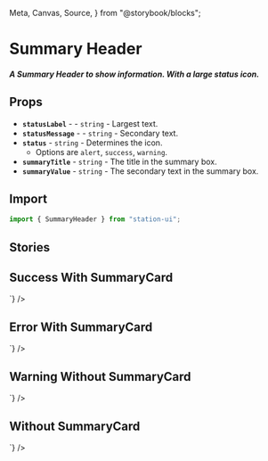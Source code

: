   Meta,
  Canvas,
  Source,
} from "@storybook/blocks";

<Meta title="Components/Headers/Summary" />

# Summary Header

##### A Summary Header to show information. With a large status icon.

## Props
- **`statusLabel`** - <RequiredText /> - `string` - Largest text.
- **`statusMessage`** - <RequiredText /> - `string` - Secondary text.
- **`status`** - `string` - Determines the icon.
  - Options are `alert`, `success`, `warning`.
- **`summaryTitle`** - `string` - The title in the summary box.
- **`summaryValue`** - `string` - The secondary text in the summary box.

## Import
```jsx
import { SummaryHeader } from "station-ui";
```

## Stories

## Success With SummaryCard
<div className="story_with_source_below">
  <Canvas of={SummaryHeaderStories.SuccessWithSummaryCard} />
  <Source code={`
    <SummaryHeader
  statusLabel={"Success!"}
  statusMessage={"The wallet was created"}
  status={"success"}
  summaryTitle={"my-wallet"}
  summaryValue={"terra1kc87mu460fwkqte29rquh4hc20m54fxwtsx7gp"}
/>
  `} />
</div>

## Error With SummaryCard
<div className="story_with_source_below">
  <Canvas of={SummaryHeaderStories.ErrorWithSummaryCard} />
  <Source code={`
    <SummaryHeader
  statusLabel={"Error"}
  statusMessage={"oh no! something went wrong"}
  status={"alert"}
  summaryTitle={"Am ERROR"}
  summaryValue={"Error message goes here, preferably very descriptive to avoid confusion."}
/>
  `} />
</div>

## Warning Without SummaryCard
<div className="story_with_source_below">
  <Canvas of={SummaryHeaderStories.WarningWithoutSummaryCard} />
  <Source code={`
    <SummaryHeader
  statusLabel={"Delete Address"}
  statusMessage={"Are you sure you want to remove this address from your address book?"}
  status={"warning"}
/>
  `} />
</div>

## Without SummaryCard
<div className="story_with_source_below">
  <Canvas of={SummaryHeaderStories.WithoutSummaryCard} />
  <Source code={`
    <SummaryHeader
  statusLabel={"Error"}
  statusMessage={"oh no! something went wrong"}
  status={"alert"}
/>
  `} />
</div>

<br />
<br />
<br />
<br />
<br />
<br />
<br />
<br />
<br />
<br />
<br />
<br />
<br />
<br />
<br />
<br />
<br />
<br />
<br />
<br />
<br />
